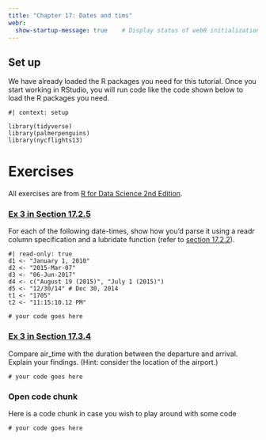 ```yaml
---
title: "Chapter 17: Dates and tims"
webr:  
  show-startup-message: true    # Display status of webR initialization
---
```


## Set up

We have already loaded the R packages you need for this tutorial. Once you start working in RStudio, you will run code like the code shown below to load the R packages you need.

```webr-r
#| context: setup

library(tidyverse)
library(palmerpenguins)
library(nycflights13)
```

# Exercises

All exercises are from [R for Data Science 2nd Edition](https://r4ds.hadley.nz/).

### [Ex 3 in Section 17.2.5](https://r4ds.hadley.nz/datetimes.html#exercises)

For each of the following date-times, show how you’d parse it using a readr column specification and a lubridate function (refer to [section 17.2.2](https://r4ds.hadley.nz/datetimes.html#from-strings)).

```webr-r
#| read-only: true
d1 <- "January 1, 2010"
d2 <- "2015-Mar-07"
d3 <- "06-Jun-2017"
d4 <- c("August 19 (2015)", "July 1 (2015)")
d5 <- "12/30/14" # Dec 30, 2014
t1 <- "1705"
t2 <- "11:15:10.12 PM"
```

```webr-r
# your code goes here

```


### [Ex 3 in Section 17.3.4](https://r4ds.hadley.nz/datetimes.html#exercises-1)

Compare air_time with the duration between the departure and arrival. Explain your findings. (Hint: consider the location of the airport.)

```webr-r
# your code goes here

```

### Open code chunk

Here is a code chunk in case you wish to play around with some code

```webr-r
# your code goes here
```

